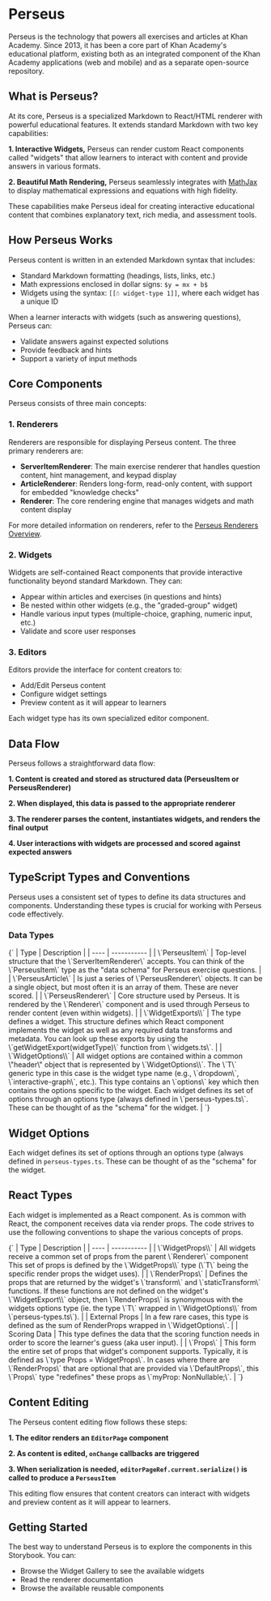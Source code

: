 
<Meta title="Introduction" />

# Perseus

Perseus is the technology that powers all exercises and articles at Khan Academy. Since 2013, it has been a core part of
Khan Academy's educational platform, existing both as an integrated component of the Khan Academy applications (web and mobile)
and as a separate open-source repository.

## What is Perseus?

At its core, Perseus is a specialized Markdown to React/HTML renderer with powerful educational features. It extends
standard Markdown with two key capabilities:

**1. Interactive Widgets,** Perseus can render custom React components called "widgets" that allow learners to interact with content and provide answers in various formats.

**2. Beautiful Math Rendering,** Perseus seamlessly integrates with [MathJax](https://www.mathjax.org/) to display mathematical expressions and equations with high fidelity.

These capabilities make Perseus ideal for creating interactive educational content that combines explanatory text, rich media, and assessment tools.

## How Perseus Works

Perseus content is written in an extended Markdown syntax that includes:

-   Standard Markdown formatting (headings, lists, links, etc.)
-   Math expressions enclosed in dollar signs: `$y = mx + b$`
-   Widgets using the syntax: `[[☃ widget-type 1]]`, where each widget has a unique ID

When a learner interacts with widgets (such as answering questions), Perseus can:

-   Validate answers against expected solutions
-   Provide feedback and hints
-   Support a variety of input methods

## Core Components

Perseus consists of three main concepts:

### 1. Renderers

Renderers are responsible for displaying Perseus content. The three primary renderers are:

-   **ServerItemRenderer**: The main exercise renderer that handles question content, hint management, and keypad display
-   **ArticleRenderer**: Renders long-form, read-only content, with support for embedded "knowledge checks"
-   **Renderer**: The core rendering engine that manages widgets and math content display

For more detailed information on renderers, refer to the [Perseus Renderers Overview](?path=/docs/renderers-overview--docs).

### 2. Widgets

Widgets are self-contained React components that provide interactive functionality beyond standard Markdown. They can:

-   Appear within articles and exercises (in questions and hints)
-   Be nested within other widgets (e.g., the "graded-group" widget)
-   Handle various input types (multiple-choice, graphing, numeric input, etc.)
-   Validate and score user responses

### 3. Editors

Editors provide the interface for content creators to:

-   Add/Edit Perseus content
-   Configure widget settings
-   Preview content as it will appear to learners

Each widget type has its own specialized editor component.

## Data Flow

Perseus follows a straightforward data flow:

**1. Content is created and stored as structured data (PerseusItem or PerseusRenderer)**

**2. When displayed, this data is passed to the appropriate renderer**

**3. The renderer parses the content, instantiates widgets, and renders the final output**

**4. User interactions with widgets are processed and scored against expected answers**

## TypeScript Types and Conventions

Perseus uses a consistent set of types to define its data structures and components. Understanding these types is crucial for working with Perseus code effectively.

### Data Types

<Markdown>
    {`
| Type | Description |
| ---- | ----------- |
| \`PerseusItem\` | Top-level structure that the \`ServerItemRenderer\` accepts. You can think of the \`PerseusItem\` type as the "data schema" for Perseus exercise questions. |
| \`PerseusArticle\` | Is just a series of \`PerseusRenderer\` objects. It can be a single object, but most often it is an array of them. These are never scored. |
| \`PerseusRenderer\` | Core structure used by Perseus. It is rendered by the \`Renderer\` component and is used through Perseus to render content (even within widgets). |
| \`WidgetExports\<T\>\` | The type defines a widget. This structure defines which React component implements the widget as well as any required data transforms and metadata. You can look up these exports by using the \`getWidgetExport(widgetType)\` function from \`widgets.ts\`. |
| \`WidgetOptions\<T\>\` | All widget options are contained within a common \"header\" object that is represented by \`WidgetOptions\<T\>\`. The \`T\` generic type in this case is the widget type name (e.g., \`dropdown\`, \`interactive-graph\`, etc.). This type contains an \`options\` key which then contains the options specific to the widget. Each widget defines its set of options through an options type (always defined in \`perseus-types.ts\`. These can be thought of as the "schema" for the widget. |
    `}
</Markdown>

## Widget Options

Each widget defines its set of options through an options type (always defined in `perseus-types.ts`. These can be thought of as the "schema" for the widget.

## React Types

Each widget is implemented as a React component. As is common with React, the component receives data via render props.
The code strives to use the following conventions to shape the various concepts of props.

<Markdown>
    {`
| Type | Description |
| ---- | ----------- |
| \`WidgetProps\<T\>\` | All widgets receive a common set of props from the parent \`Renderer\` component This set of props is defined by the \`WidgetProps\<T\>\` type (\`T\` being the specific render props the widget uses). |
| \`RenderProps\` | Defines the props that are returned by the widget's \`transform\` and \`staticTransform\` functions. If these functions are not defined on the widget's \`WidgetExport\<T\>\` object, then \`RenderProps\` is synonymous with the widgets options type (ie. the type \`T\` wrapped in \`WidgetOptions\<T\>\` from \`perseus-types.ts\`). |
| External Props | In a few rare cases, this type is defined as the sum of RenderProps wrapped in \`WidgetOptions\`. |
| Scoring Data | This type defines the data that the scoring function needs in order to score the learner's guess (aka user input). |
| \`Props\` | This form the entire set of props that widget's component supports. Typically, it is defined as \`type Props = WidgetProps<RenderProps, Rubric>\`. In cases where there are \`RenderProps\` that are optional that are provided via \`DefaultProps\`, this \`Props\` type "redefines" these props as \`myProp: NonNullable<ExternalProps["myProps"]>;\`. |
    `}
</Markdown>

## Content Editing

The Perseus content editing flow follows these steps:

**1. The editor renders an `EditorPage` component**

**2. As content is edited, `onChange` callbacks are triggered**

**3. When serialization is needed, `editorPageRef.current.serialize()` is called to produce a `PerseusItem`**

This editing flow ensures that content creators can interact with widgets and preview content as it will appear to learners.

## Getting Started

The best way to understand Perseus is to explore the components in this Storybook. You can:

-   Browse the Widget Gallery to see the available widgets
-   Read the renderer documentation
-   Browse the available reusable components

